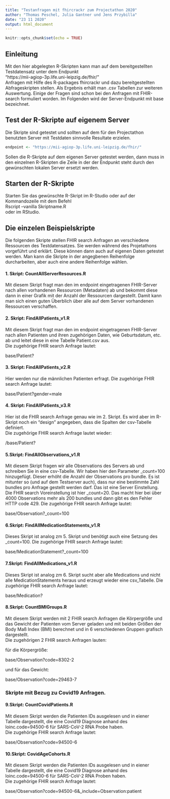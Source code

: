 ```yaml
---
title: "Testanfragen mit fhircrackr zum Projectathon 2020"
author: "Thomas Peschel, Julia Gantner und Jens Przybilla"
date: "23 11 2020"
output: html_document
---
```


```r
knitr::opts_chunk$set(echo = TRUE)
```

## Einleitung

Mit den hier abgelegten R-Skripten kann man auf dem bereitgestellten Testdatensatz unter dem Endpunkt   
"https://mii-agiop-3p.life.uni-leipzig.de/fhir/"   
Anfragen mit Hilfe des R-packages fhircrackr und dazu bereitgestellten Abfrageskripten stellen. Als Ergebnis erhält man .csv Tabellen zur weiteren Auswertung. Einige der Fragen sind schon bei den Anfragen mit FHIR-search formuliert worden. Im Folgenden wird der Server-Endpunkt mit base bezeichnet.


## Test der R-Skripte auf eigenem Server
Die Skripte sind getestet und sollten auf dem für den Projectathon benutzten Server mit Testdaten
sinnvolle Resultate erzielen. 

```r
endpoint <- "https://mii-agiop-3p.life.uni-leipzig.de/fhir/"
```
Sollen die R-Skripte auf dem eigenen Server getestet werden, dann muss in den einzelnen R-Skripten die Zeile in der der Endpunkt steht durch den gewünschten lokalen Server ersetzt werden.

## Starten der R-Skripte
Starten Sie das gewünschte R-Skript im R-Studio oder auf der Kommandozeile mit dem Befehl  
Rscript --vanilla Skriptname.R  
oder im RStudio.

## Die einzelen Beispielskripte
Die folgenden Skripte stellen FHIR search Anfragen an verschiedene Ressourcen des Testdatensatzes.
Sie werden während des Projetathons vorgeführt und erklärt. Diese können dann auch auf eigenen Daten  getestet werden. Man kann die Skripte in der angegbenen Reihenfolge durcharbeiten, aber auch eine andere Reihenfolge wählen.

#### 1. Skript: CountAllServerResources.R

Mit diesem Skript fragt man den im endpoint eingetragenen FHIR-Server nach allen vorhandenen
Ressourcen (Metadaten) ab und bekommt diese dann in einer Grafik mit der Anzahl der Ressourcen dargestellt. Damit kann man sich einen guten Überblich über alle auf dem Server vorhandenen Ressourcen verschaffen.

#### 2. Skript: FindAllPatients_v1.R

Mit diesem Skript fragt man den im endpoint eingetragenen FHIR-Server nach allen Patienten und ihren zugehörigen Daten, wie Geburtsdatum, etc. ab und leitet diese in eine Tabelle Patient.csv aus.  
Die zugehörige FHIR search Anfrage lautet:  

base/Patient?

#### 3. Skript: FindAllPatients_v2.R
Hier werden nur die männlichen Patienten erfragt. 
Die zugehörige FHIR search Anfrage lautet:  

base/Patient?gender=male

#### 4. Skript: FindAllPatients_v3.R

Hier ist die FHIR search Anfrage genau wie im 2. Skript. Es wird aber im R-Skript noch ein "design" angegeben, dass die Spalten der csv-Tabelle definiert.  
Die zugehörige FHIR search Anfrage lautet wieder:  

/base/Patient?

#### 5.Skript: FindAllObservations_v1.R

Mit diesem Skript fragen wir alle Observations des Servers ab und schreiben Sie in eine csv-Tabelle.
Wir haben hier den Parameter _count=100 hinzugefügt. Dieser erhöht die Anzahl der Observations pro bundle.
Es ist mitunter so (und auf dem Testserver auch), dass nur eine bestimmte Zahl bundles pro Anfrage gestellt werden darf. Das ist eine Server Einstellung. Die FHIR search Voreinstellung ist hier _count=20. Das macht hier bei über 4000 Observations mehr als 200 bundles und dann gibt es den Fehler HTTP code 429.
Die zugehörige FHIR search Anfrage lautet:

base/Observation?_count=100

#### 6.Skript: FindAllMedicationStatements_v1.R

Dieses Skript ist analog zm 5. Skript und benötigt auch eine Setzung des _count=100.
Die zugehörige FHIR search Anfrage lautet:

base/MedicationStatement?_count=100

#### 7.Skript: FindAllMedications_v1.R

Dieses Skript ist analog zm 6. Skript sucht aber alle Medications und nicht alle MedicationStatements heraus und erzeugt wieder eine csv_Tabelle.
Die zugehörige FHIR search Anfrage lautet:

base/Medication?

#### 8.Skript: CountBMIGroups.R

Mit diesem Skript werden mit 2 FHIR search Anfragen die Körpergröße und das Gewicht der Patienten vom Server geladen und mit beiden Größen der Body Maß Index (BMI) berechnet und in 6 verschiedenen Gruppen 
grafisch dargestellt.  
Die zugehörigen 2 FHIR search Anfragen lauten:  

für die Körpergröße:  

base/Observation?code=8302-2

und für das Gewicht:


base/Observation?code=29463-7


### Skripte mit Bezug zu Covid19 Anfragen.   

#### 9.Skript: CountCovidPatients.R

Mit diesem Skript werden die Patienten IDs ausgelesen und in eiener Tabelle dargestellt, die eine Covid19 Diagnose anhand des loinc.code=94500-6 für SARS-CoV-2 RNA Probe haben.  
Die zugehörige FHIR search Anfrage lautet: 


base/Observation?code=94500-6

#### 10.Skript: CovidAgeCohorts.R

Mit diesem Skript werden die Patienten IDs ausgelesen und in eiener Tabelle dargestellt, die eine Covid19 Diagnose anhand des loinc.code=94500-6 für SARS-CoV-2 RNA Proben haben.  
Die zugehörige FHIR search Anfrage lautet:


base/Observation?code=94500-6&_include=Observation:patient





